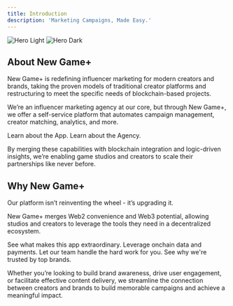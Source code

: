 ```yaml
---
title: Introduction
description: 'Marketing Campaigns, Made Easy.'
---
```


<img
  className="block dark:hidden"
  src="/images/hero-light.svg"
  alt="Hero Light"
/>
<img
  className="hidden dark:block"
  src="/images/hero-dark.svg"
  alt="Hero Dark"
/>

## About New Game+

New Game+ is redefining influencer marketing for modern creators and brands, taking the proven models of traditional creator platforms and restructuring to meet the specific needs of blockchain-based projects.


We’re an influencer marketing agency at our core, but through New Game+, we offer a self-service platform that automates campaign management, creator matching, analytics, and more. 

<CardGroup cols={2}>
  <Card
    title="The App"
    icon="mobile-button"
    href="https://app.newgame.me"
  >
    Learn about the App.
  </Card>
  <Card
    title="The Agency"
    icon="briefcase"
    href="https://mintlify.com/docs/development"
  >
    Learn about the Agency.
  </Card>
</CardGroup>

By merging these capabilities with blockchain integration and logic-driven insights, we’re enabling game studios and creators to scale their partnerships like never before.


## Why New Game+

Our platform isn’t reinventing the wheel - it’s upgrading it. 


New Game+ merges Web2 convenience and Web3 potential, allowing studios and creators to leverage the tools they need in a decentralized ecosystem. 

<CardGroup cols={2}>
  <Card
    title="Core Features"
    icon="layer-group"
    href="https://mintlify.com/docs/settings/global"
  >
    See what makes this app extraordinary.
  </Card>
  <Card
    title="Blockchain Integration"
    icon="ethereum"
    href="https://mintlify.com/docs/api-playground/openapi"
  >
    Leverage onchain data and payments.
  </Card>
  <Card
    title="Team Expertise"
    icon="handshake"
    href="https://mintlify.com/docs/components/accordion"
  >
    Let our team handle the hard work for you.
  </Card>
  <Card
    title="Our Case Studies"
    icon="chart-line"
    href="https://mintlify.com/customers"
  >
    See why we're trusted by top brands.
  </Card>
</CardGroup>

Whether you’re looking to build brand awareness, drive user engagement, or facilitate effective content delivery, we streamline the connection between creators and brands to build memorable campaigns and achieve a meaningful impact.
